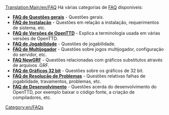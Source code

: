 [[Translation:Main/en/FAQ]]{{en/-}}{{pt/Tabela de conteúdos}}
Há várias categorias de [http://pt.wikipedia.org/wiki/FAQ FAQ] disponíveis:

*'''[[Main/pt/FAQ Questões gerais|FAQ de Questões gerais]]''' - Questões gerais.
*'''[[Main/pt/FAQ Instalação|FAQ de Instalação]]''' - Questões em relação a instalação, requerimentos de sistema, etc.
*'''[[Main/pt/FAQ Versões de OpenTTD|FAQ de Versões de OpenTTD]]''' - Explica a terminologia usada em várias versões de OpenTTD.
*'''[[Main/pt/FAQ Jogabilidade|FAQ de Jogabilidade]]''' - Questões de jogabilidade. 
*'''[[Main/pt/FAQ Multijogador|FAQ de Multijogador]]''' - Questões sobre jogos multijogador, configuração do servidor, etc.
*'''[[Main/pt/FAQ NewGRF|FAQ NewGRF]]''' - Questões relacionadas com gráficos substitutos através de arquivos .GRF.
*'''[[Main/pt/FAQ Gráficos 32 bit|FAQ de Gráficos 32 bit]]''' - Questões sobre os gráficos de 32 bit.
*'''[[Main/pt/FAQ Resolução de Problemas|FAQ de Resolução de Problemas]]''' - Questões relativas falhas de jogabilidade, travamentos, problemas, etc.
*'''[[Main/pt/FAQ Desenvolvimento|FAQ de Desenvolvimento]]''' - Questões acerda do desenvolvimento do OpenTTD, por exemplo baixar o código fonte, a criação de compiladores, etc. 
[[Category:en/FAQs]]